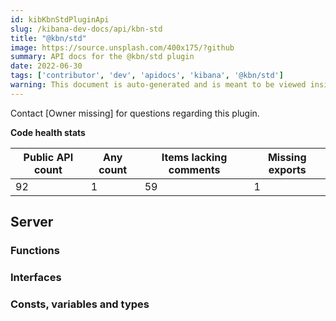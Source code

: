 ```yaml
---
id: kibKbnStdPluginApi
slug: /kibana-dev-docs/api/kbn-std
title: "@kbn/std"
image: https://source.unsplash.com/400x175/?github
summary: API docs for the @kbn/std plugin
date: 2022-06-30
tags: ['contributor', 'dev', 'apidocs', 'kibana', '@kbn/std']
warning: This document is auto-generated and is meant to be viewed inside our experimental, new docs system. Reach out in #docs-engineering for more info.
---
```




Contact [Owner missing] for questions regarding this plugin.

**Code health stats**

| Public API count  | Any count | Items lacking comments | Missing exports |
|-------------------|-----------|------------------------|-----------------|
| 92 | 1 | 59 | 1 |

## Server

### Functions
<DocDefinitionList data={kbnStdObj.server.functions}/>

### Interfaces
<DocDefinitionList data={kbnStdObj.server.interfaces}/>

### Consts, variables and types
<DocDefinitionList data={kbnStdObj.server.misc}/>


